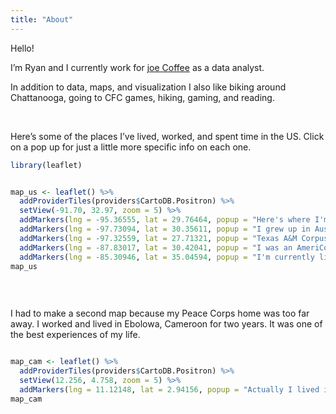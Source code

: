 ```yaml
---
title: "About"
---
```


Hello!

I’m Ryan and I currently work for [joe Coffee](https://joe.coffee/) as a data analyst.

In addition to data, maps, and visualization I also like biking around Chattanooga, going to CFC games, hiking, gaming, and reading. 

<br>

Here's some of the places I've lived, worked, and spent time in the US. Click on a pop up for just a little more specific info on each one.


```r
library(leaflet)
```

:::: {style="display: flex; width: 100%;"}

```r
map_us <- leaflet() %>%
  addProviderTiles(providers$CartoDB.Positron) %>%
  setView(-91.70, 32.97, zoom = 5) %>%
  addMarkers(lng = -95.36555, lat = 29.76464, popup = "Here's where I'm originally from") %>%
  addMarkers(lng = -97.73094, lat = 30.35611, popup = "I grew up in Austin<br>and lived here after AmeriCorps") %>%
  addMarkers(lng = -97.32559, lat = 27.71321, popup = "Texas A&M Corpus Christi is where I<br>went to undergrad") %>%
  addMarkers(lng = -87.83017, lat = 30.42041, popup = "I was an AmeriCorps volunteer <br>in Fairhope, AL") %>%
  addMarkers(lng = -85.30946, lat = 35.04594, popup = "I'm currently living here in Chattanooga,<br>also doing some other things")
map_us
```
::::

<br>

I had to make a second map because my Peace Corps home was too far away. I worked and lived in Ebolowa, Cameroon for two years. It was one of the best experiences of my life.

:::: {style="display: flex; width: 100%;"}
```r
map_cam <- leaflet() %>%
  addProviderTiles(providers$CartoDB.Positron) %>%
  setView(12.256, 4.758, zoom = 5) %>%
  addMarkers(lng = 11.12148, lat = 2.94156, popup = "Actually I lived in a little village<br>outside Ebolowa called Ngalane")
map_cam
```
::::